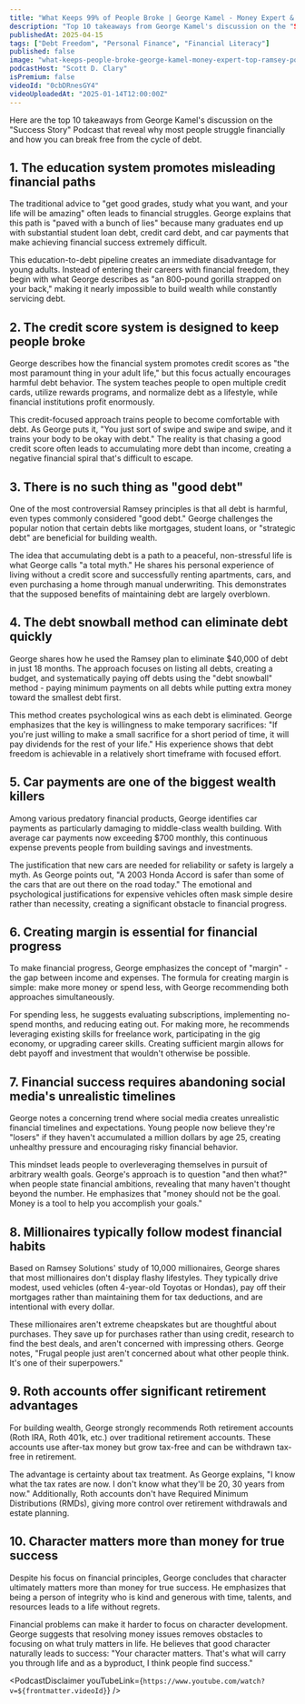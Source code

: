 ```yaml
---
title: "What Keeps 99% of People Broke | George Kamel - Money Expert & Top Ramsey Podcast Host"
description: "Top 10 takeaways from George Kamel's discussion on the "Success Story" Podcast that reveal why most people struggle financially and how you can break free from the cycle of debt."
publishedAt: 2025-04-15
tags: ["Debt Freedom", "Personal Finance", "Financial Literacy"]
published: false
image: "what-keeps-people-broke-george-kamel-money-expert-top-ramsey-podcast-host.jpg"
podcastHost: "Scott D. Clary"
isPremium: false
videoId: "0cbDRnesGY4"
videoUploadedAt: "2025-01-14T12:00:00Z"
---
```



<PodcastSummaryPageLayout frontmatter={frontmatter}>

Here are the top 10 takeaways from George Kamel's discussion on the "Success Story" Podcast that reveal why most people struggle financially and how you can break free from the cycle of debt.

## 1. The education system promotes misleading financial paths

The traditional advice to "get good grades, study what you want, and your life will be amazing" often leads to financial struggles. George explains that this path is "paved with a bunch of lies" because many graduates end up with substantial student loan debt, credit card debt, and car payments that make achieving financial success extremely difficult.

This education-to-debt pipeline creates an immediate disadvantage for young adults. Instead of entering their careers with financial freedom, they begin with what George describes as "an 800-pound gorilla strapped on your back," making it nearly impossible to build wealth while constantly servicing debt.

## 2. The credit score system is designed to keep people broke

George describes how the financial system promotes credit scores as "the most paramount thing in your adult life," but this focus actually encourages harmful debt behavior. The system teaches people to open multiple credit cards, utilize rewards programs, and normalize debt as a lifestyle, while financial institutions profit enormously.

This credit-focused approach trains people to become comfortable with debt. As George puts it, "You just sort of swipe and swipe and swipe, and it trains your body to be okay with debt." The reality is that chasing a good credit score often leads to accumulating more debt than income, creating a negative financial spiral that's difficult to escape.

## 3. There is no such thing as "good debt"

One of the most controversial Ramsey principles is that all debt is harmful, even types commonly considered "good debt." George challenges the popular notion that certain debts like mortgages, student loans, or "strategic debt" are beneficial for building wealth.

The idea that accumulating debt is a path to a peaceful, non-stressful life is what George calls "a total myth." He shares his personal experience of living without a credit score and successfully renting apartments, cars, and even purchasing a home through manual underwriting. This demonstrates that the supposed benefits of maintaining debt are largely overblown.

## 4. The debt snowball method can eliminate debt quickly

George shares how he used the Ramsey plan to eliminate $40,000 of debt in just 18 months. The approach focuses on listing all debts, creating a budget, and systematically paying off debts using the "debt snowball" method - paying minimum payments on all debts while putting extra money toward the smallest debt first.

This method creates psychological wins as each debt is eliminated. George emphasizes that the key is willingness to make temporary sacrifices: "If you're just willing to make a small sacrifice for a short period of time, it will pay dividends for the rest of your life." His experience shows that debt freedom is achievable in a relatively short timeframe with focused effort.

## 5. Car payments are one of the biggest wealth killers

Among various predatory financial products, George identifies car payments as particularly damaging to middle-class wealth building. With average car payments now exceeding $700 monthly, this continuous expense prevents people from building savings and investments.

The justification that new cars are needed for reliability or safety is largely a myth. As George points out, "A 2003 Honda Accord is safer than some of the cars that are out there on the road today." The emotional and psychological justifications for expensive vehicles often mask simple desire rather than necessity, creating a significant obstacle to financial progress.

## 6. Creating margin is essential for financial progress

To make financial progress, George emphasizes the concept of "margin" - the gap between income and expenses. The formula for creating margin is simple: make more money or spend less, with George recommending both approaches simultaneously.

For spending less, he suggests evaluating subscriptions, implementing no-spend months, and reducing eating out. For making more, he recommends leveraging existing skills for freelance work, participating in the gig economy, or upgrading career skills. Creating sufficient margin allows for debt payoff and investment that wouldn't otherwise be possible.

## 7. Financial success requires abandoning social media's unrealistic timelines

George notes a concerning trend where social media creates unrealistic financial timelines and expectations. Young people now believe they're "losers" if they haven't accumulated a million dollars by age 25, creating unhealthy pressure and encouraging risky financial behavior.

This mindset leads people to overleveraging themselves in pursuit of arbitrary wealth goals. George's approach is to question "and then what?" when people state financial ambitions, revealing that many haven't thought beyond the number. He emphasizes that "money should not be the goal. Money is a tool to help you accomplish your goals."

## 8. Millionaires typically follow modest financial habits

Based on Ramsey Solutions' study of 10,000 millionaires, George shares that most millionaires don't display flashy lifestyles. They typically drive modest, used vehicles (often 4-year-old Toyotas or Hondas), pay off their mortgages rather than maintaining them for tax deductions, and are intentional with every dollar.

These millionaires aren't extreme cheapskates but are thoughtful about purchases. They save up for purchases rather than using credit, research to find the best deals, and aren't concerned with impressing others. George notes, "Frugal people just aren't concerned about what other people think. It's one of their superpowers."

## 9. Roth accounts offer significant retirement advantages

For building wealth, George strongly recommends Roth retirement accounts (Roth IRA, Roth 401k, etc.) over traditional retirement accounts. These accounts use after-tax money but grow tax-free and can be withdrawn tax-free in retirement.

The advantage is certainty about tax treatment. As George explains, "I know what the tax rates are now. I don't know what they'll be 20, 30 years from now." Additionally, Roth accounts don't have Required Minimum Distributions (RMDs), giving more control over retirement withdrawals and estate planning.

## 10. Character matters more than money for true success

Despite his focus on financial principles, George concludes that character ultimately matters more than money for true success. He emphasizes that being a person of integrity who is kind and generous with time, talents, and resources leads to a life without regrets.

Financial problems can make it harder to focus on character development. George suggests that resolving money issues removes obstacles to focusing on what truly matters in life. He believes that good character naturally leads to success: "Your character matters. That's what will carry you through life and as a byproduct, I think people find success."

<PodcastDisclaimer
  youTubeLink={`https://www.youtube.com/watch?v=${frontmatter.videoId}`}
/>

</PodcastSummaryPageLayout>
